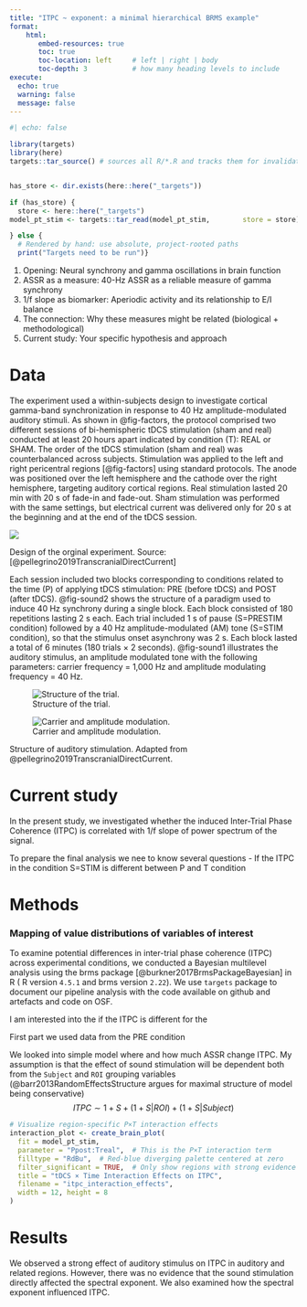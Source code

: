 ```yaml
---
title: "ITPC ~ exponent: a minimal hierarchical BRMS example"
format:
    html: 
       embed-resources: true
       toc: true
       toc-location: left     # left | right | body
       toc-depth: 3           # how many heading levels to include
execute:
  echo: true
  warning: false
  message: false
---
```


```r
#| echo: false

library(targets)
library(here)
targets::tar_source() # sources all R/*.R and tracks them for invalidation


has_store <- dir.exists(here::here("_targets"))

if (has_store) {
  store <- here::here("_targets")
model_pt_stim <- targets::tar_read(model_pt_stim,        store = store)

} else {
  # Rendered by hand: use absolute, project-rooted paths
  print("Targets need to be run")}
```



1. Opening: Neural synchrony and gamma oscillations in brain function
2. ASSR as a measure: 40-Hz ASSR as a reliable measure of gamma synchrony
3. 1/f slope as biomarker: Aperiodic activity and its relationship to E/I balance
4. The connection: Why these measures might be related (biological + methodological)
5. Current study: Your specific hypothesis and approach

# Data


The experiment used a within-subjects design to investigate cortical gamma-band synchronization in response to 40 Hz amplitude-modulated auditory stimuli. As shown in @fig-factors, the protocol comprised two  different sessions of bi-hemispheric tDCS stimulation (sham and real) conducted at least 20 hours apart indicated by condition (T): REAL or SHAM. The order of the tDCS stimulation (sham and  real) was counterbalanced across subjects. Stimulation was applied to the left and right pericentral regions [@fig-factors] using standard protocols. The anode was positioned over the left hemisphere and the cathode over the right hemisphere, targeting auditory cortical regions. Real  stimulation lasted 20 min with 20 s of fade-in and fade-out.  Sham stimulation was performed with the same settings, but electrical  current was delivered only for 20 s at the beginning and at the end of  the tDCS session.

::: {#fig-factors}

![](figures/static/ch04-1-factors.png){ fig-scap='Experimental design'}

Design of the orginal experiment. Source: [@pellegrino2019TranscranialDirectCurrent]
:::

Each session included two blocks corresponding to conditions related to the time (P) of applying tDCS stimulation: PRE (before tDCS) and POST (after tDCS). @fig-sound2 shows the structure of a paradigm used to induce 40 Hz synchrony during a single block. Each block consisted of 180 repetitions lasting 2 s each. Each trial included 1 s of pause (S=PRESTIM condition) followed by a 40 Hz amplitude-modulated (AM) tone (S=STIM condition), so that the stimulus onset asynchrony was 2 s. Each block lasted a total of 6 minutes (180 trials × 2 seconds).
@fig-sound1 illustrates the auditory stimulus, an amplitude modulated tone with the following parameters: carrier frequency = 1,000 Hz and amplitude modulating frequency = 40 Hz. 


::: {#fig-signal layout-ncol=2}


![Structure of the trial.](figures/static/experimental_protocol_sound2.png){#fig-sound2}


![ Carrier and amplitude modulation.](figures/static/experimental_protocol_sound1.png){#fig-sound1}


Structure of auditory stimulation. Adapted from @pellegrino2019TranscranialDirectCurrent.

:::


#  Current study

In the present study, we investigated whether the induced Inter-Trial Phase Coherence (ITPC) is correlated with 1/f slope of power spectrum of the signal.

To prepare the final analysis we nee to know several questions
- If the ITPC in the condition S=STIM is different between P and T condition

# Methods

###  Mapping of value distributions of variables of interest

To examine potential differences in inter-trial phase coherence (ITPC) across experimental conditions, we conducted a Bayesian multilevel analysis using the brms package [@burkner2017BrmsPackageBayesian] in R ( R version `4.5.1` and brms version `2.22`). We use `targets` package to document our pipeline analysis with the code available on github and artefacts and code on OSF.
 <!-- This preliminary analysis was performed to determine whether conditions could be appropriately combined in subsequent modeling. -->

I am interested into the if the ITPC is different for  the 

 First part we used data from the PRE condition

We looked into simple model where and how much  ASSR change ITPC.
My assumption is that the  effect of  sound  stimulation will be dependent both from the `Subject` and `ROI` grouping variables (@barr2013RandomEffectsStructure argues for maximal structure of model being conservative)
$$  ITPC \sim  1+  S + (1+ S|ROI) + (1 + S|Subject)$$


```r

# Visualize region-specific P×T interaction effects
interaction_plot <- create_brain_plot(
  fit = model_pt_stim,
  parameter = "Ppost:Treal",  # This is the P×T interaction term
  filltype = "RdBu",  # Red-blue diverging palette centered at zero
  filter_significant = TRUE,  # Only show regions with strong evidence
  title = "tDCS × Time Interaction Effects on ITPC",
  filename = "itpc_interaction_effects",
  width = 12, height = 8
)
```



# Results

We observed a strong effect of auditory stimulus on ITPC in auditory and related regions. However, there was no evidence that the sound stimulation directly affected the spectral exponent. We also examined how the spectral exponent influenced ITPC.